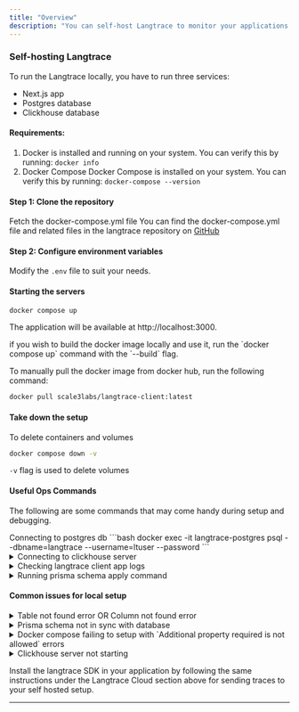 ```yaml
---
title: "Overview"
description: "You can self-host Langtrace to monitor your applications. This guide will help you set up Langtrace on your own infrastructure."
---
```


### Self-hosting Langtrace

To run the Langtrace locally, you have to run three services:

- Next.js app
- Postgres database
- Clickhouse database

#### Requirements:

1. Docker is installed and running on your system. You can verify this by running:
   `docker info`
2. Docker Compose
   Docker Compose is installed on your system. You can verify this by running:
   `docker-compose --version`

#### Step 1: Clone the repository

Fetch the docker-compose.yml file
You can find the docker-compose.yml file and related files in the langtrace repository on [GitHub](https://github.com/Scale3-Labs/langtrace)

#### Step 2: Configure environment variables

Modify the `.env` file to suit your needs.

#### Starting the servers

```bash Bash
docker compose up
```

The application will be available at http://localhost:3000.

<Note>
  if you wish to build the docker image locally and use it, run the `docker
  compose up` command with the `--build` flag.
</Note>

To manually pull the docker image from docker hub, run the following command:

```bash Bash
docker pull scale3labs/langtrace-client:latest
```

#### Take down the setup

To delete containers and volumes

```bash Bash
docker compose down -v
```

`-v` flag is used to delete volumes

#### Useful Ops Commands

The following are some commands that may come handy during setup and debugging.

<Expandable>
  Connecting to postgres db ```bash docker exec -it langtrace-postgres psql
  --dbname=langtrace --username=ltuser --password ```
</Expandable>

<details>
  <summary>Connecting to clickhouse server</summary>
  ```bash docker exec -it langtrace-clickhouse clickhouse-client ```
</details>

<details>
  <summary>Checking langtrace client app logs</summary>
  ```bash docker logs langtrace ``` If you want to follow the logs ```bash docker
  logs -f langtrace ```
</details>

<details>
  <summary>Running prisma schema apply command</summary>
  ```bash docker exec -it langtrace npm run create-tables ```
</details>

#### Common issues for local setup

<details>
  <summary>Table not found error OR Column not found error</summary>
  Its likely that schema is not applied to the database or the schema is not in sync
  with the database. To fix this, run the following command: ```bash docker exec
  -it langtrace npm run create-tables ```
</details>

<details>
  <summary>Prisma schema not in sync with database</summary>
  If you have made changes to the prisma schema and want to apply the changes to
  the database, run the following command: ```bash docker exec -it langtrace npm
  run create-tables ```
</details>

<details>
  <summary>Docker compose failing to setup with `Additional property required is not allowed` errors</summary>
  Its likely that you are using an older version of docker-compose. Update docker-compose to the latest version.
  
  Certain docker compose schema used in this project are only supported in newer versions of docker-compose.

Either you **update the docker compose version** OR **remove the depends_on property** that is causing the error.

</details>

<details>
  <summary>Clickhouse server not starting</summary>
  If clickhouse server is not starting, it is likely that the port 8123 is already
  in use. You can change the port in the docker-compose file.
</details>

Install the langtrace SDK in your application by following the same instructions under the Langtrace Cloud section above for sending traces to your self hosted setup.

---

